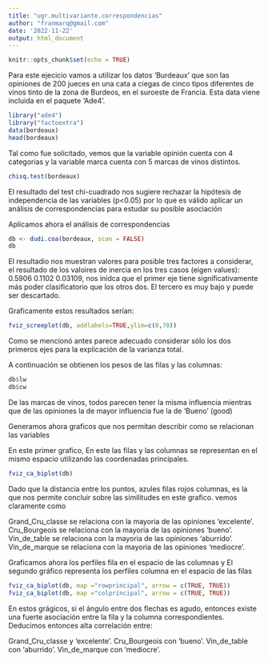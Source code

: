 ```yaml
---
title: "ugr.multivariante.correspondencias"
author: "franmarq@gmail.com"
date: '2022-11-22'
output: html_document
---
```


```r
knitr::opts_chunk$set(echo = TRUE)
```

Para este ejecicio vamos a utilizar los datos 'Burdeaux' que son  las opiniones de 200 jueces en una cata a ciegas de cinco tipos diferentes de vinos tinto de la zona de Burdeos, en el suroeste de Francia. Esta data viene incluida en el paquete 'Ade4'.

```r
library("ade4")
library("factoextra")
data(bordeaux)
head(bordeaux)

```

Tal como fue solicitado, vemos que la variable opinión cuenta con 4 categorias y la variable marca cuenta con 5 marcas de vinos distintos.


```r
chisq.test(bordeaux)
```
El resultado del test chi-cuadrado nos sugiere rechazar la hipótesis de independencia de las variables (p<0.05) por lo que es válido aplicar un análisis de correspondencias para estudar su posible asociación  

Aplicamos ahora el análisis de correspondencias

```r
db <- dudi.coa(bordeaux, scan = FALSE)
db
```
El resultadio nos muestran valores para posible tres factores a considerar, el resultado de los valoires de inercia en los tres casos (eigen values): 0.5906 0.1102 0.03109, nos inidca que el primer eje tiene significativamente más poder clasificatorio que los otros dos. El tercero es muy bajo y puede ser descartado. 

Graficamente estos resultados serían: 

```r

fviz_screeplot(db, addlabels=TRUE,ylim=c(0,70))
```
Como se mencionó antes parece adecuado considerar sólo los dos primeros ejes para la explicación de la varianza total. 

A continuación se obtienen los pesos de las filas y las columnas:

```r
db$lw
db$cw
```
De las marcas de vinos, todos parecen tener la misma influencia mientras que de las opiniones la de mayor influencia fue la de 'Bueno' (good)

Generamos ahora graficos que nos permitan describir como se relacionan las variables

En este primer grafico, En este las filas y las columnas se representan en el mismo espacio utilizando las coordenadas principales.
```r
fviz_ca_biplot(db)
```
Dado que la distancia entre los puntos, azules filas rojos columnas, es la que nos permite concluir sobre las similitudes en este grafico. vemos claramente como 

Grand_Cru_classe se relaciona con la mayoria de las opiniones 'excelente'. 
Cru_Bourgeois se relaciona con la mayoria de las opiniones 'bueno'. 
Vin_de_table se relaciona con la mayoria de las opiniones 'aburrido'.
Vin_de_marque se relaciona con la mayoria de las opiniones 'mediocre'.


Graficamos ahora los perfiles fila en el espacio de las columnas y El segundo gráfico representa los perfiles columna en el espacio de las filas

```r
fviz_ca_biplot(db, map ="rowprincipal", arrow = c(TRUE, TRUE))
fviz_ca_biplot(db, map ="colprincipal", arrow = c(TRUE, TRUE))
```

En estos grágicos, si el ángulo entre dos flechas es agudo, entonces existe una fuerte asociación entre la fila y la columna correspondientes. Deducimos entonces alta correlación entre: 

Grand_Cru_classe y 'excelente'. 
Cru_Bourgeois con 'bueno'. 
Vin_de_table con 'aburrido'.
Vin_de_marque con 'mediocre'.
